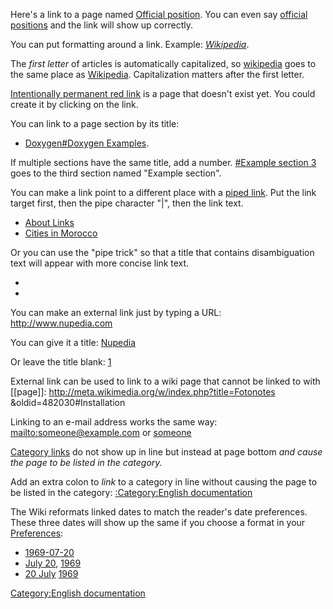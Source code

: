 
Here's a link to a page named [[Official position]].
You can even say [[official position]]s
and the link will show up correctly.


You can put formatting around a link.
Example: ''[[Wikipedia]]''.


The ''first letter'' of articles is automatically
capitalized, so [[wikipedia]] goes to the same place
as [[Wikipedia]]. Capitalization matters after the
first letter.


[[Intentionally permanent red link]] is a page that doesn't exist
yet. You could create it by clicking on the link.



You can link to a page section by its title:

* [[Doxygen#Doxygen Examples]].

If multiple sections have the same title, add
a number. [[#Example section 3]] goes to the
third section named "Example section".


You can make a link point to a different place
with a [[Help:Piped link|piped link]]. Put the link
target first, then the pipe character "|", then
the link text.

* [[Help:Link|About Links]]
* [[List of cities by country#Morocco|Cities in Morocco]]

Or you can use the "pipe trick" so that a title that
contains disambiguation text will appear with more concise
link text.

* [[Spinning (textiles)|]]
* [[Boston, Massachusetts|]]


You can make an external link just by typing a URL:
http://www.nupedia.com

You can give it a title:
[http://www.nupedia.com Nupedia]

Or leave the title blank:
[http://www.nupedia.com]

External link can be used to link to a wiki page that
cannot be linked to with <nowiki>[[page]]</nowiki>:
http://meta.wikimedia.org/w/index.php?title=Fotonotes
&oldid=482030#Installation


Linking to an e-mail address works the same way:
mailto:someone@example.com or [mailto:someone@example.com someone]


[[Help:Category|Category links]] do not show up in line
but instead at page bottom
''and cause the page to be listed in the category.''
[[Category:English documentation]]

Add an extra colon to ''link'' to a category in line
without causing the page to be listed in the category:
[[:Category:English documentation]]


The Wiki reformats linked dates to match the reader's
date preferences. These three dates will show up the
same if you choose a format in your
[[Special:Preferences|]]:
* [[1969-07-20]]
* [[July 20]], [[1969]]
* [[20 July]] [[1969]]
